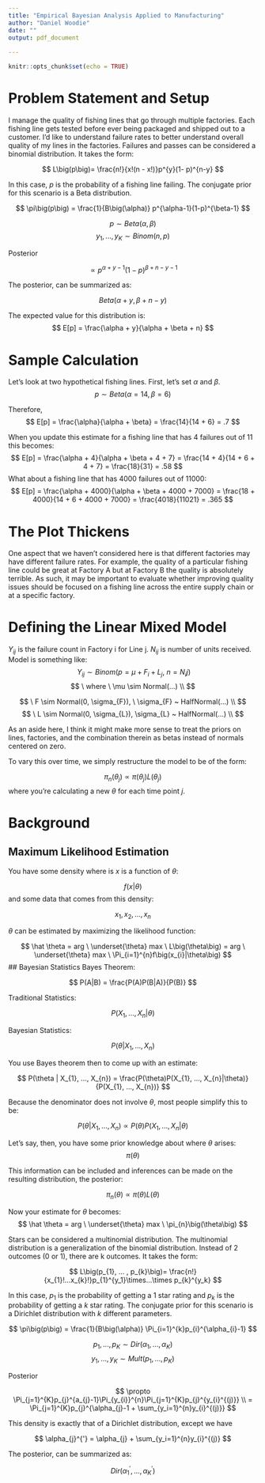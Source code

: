 ```yaml
---
title: "Empirical Bayesian Analysis Applied to Manufacturing"
author: "Daniel Woodie"
date: ""
output: pdf_document
  
---
```


```r
knitr::opts_chunk$set(echo = TRUE)
```

# Problem Statement and Setup
I manage the quality of fishing lines that go through multiple factories. Each fishing line gets tested before ever being packaged and shipped out to a customer. I'd like to understand failure rates to better understand overall quality of my lines in the factories. Failures and passes can be considered a binomial distribution. It takes the form:

$$
L\big(p\big)= \frac{n!}{x!(n - x!)}p^{y}(1- p)^{n-y}
$$

In this case, $p$ is the probability of a fishing line failing. The conjugate prior for this scenario is a Beta distribution.

$$
\pi\big(p\big) = \frac{1}{B\big(\alpha)} p^{\alpha-1}(1-p)^{\beta-1}
$$


$$
p \sim Beta(\alpha, \beta)
$$
$$
y_{1}, ..., y_{K} \sim Binom(n, p)
$$

Posterior

$$
\propto p^{\alpha + y - 1}(1- p)^{\beta+ n- y - 1}
$$



The posterior, can be summarized as:

$$
Beta(\alpha + y, \beta + n - y)
$$

The expected value for this distribution is:
$$
E[p] = \frac{\alpha + y}{\alpha + \beta + n}
$$


\newpage
# Sample Calculation

Let's look at two hypothetical fishing lines. First, let's set $\alpha$ and $\beta$. 
$$
p \sim Beta(\alpha = 14, \beta = 6)
$$

Therefore, 
$$
E[p] = \frac{\alpha}{\alpha + \beta} = \frac{14}{14 + 6} = .7
$$

When you update this estimate for a fishing line that has 4 failures out of 11 this becomes:
$$
E[p] = \frac{\alpha + 4}{\alpha + \beta + 4 + 7} = \frac{14 + 4}{14 + 6 + 4 + 7} = \frac{18}{31} =  .58
$$
What about a fishing line that has 4000 failures out of 11000:
$$
E[p] = \frac{\alpha + 4000}{\alpha + \beta + 4000 + 7000} = \frac{18 + 4000}{14 + 6 + 4000 + 7000} = \frac{4018}{11021} =  .365
$$

\newpage
# The Plot Thickens

One aspect that we haven't considered here is that different factories may have different failure rates. For example, the quality of a particular fishing line could be great at Factory A but at Factory B the quality is absolutely terrible. As such, it may be important to evaluate whether improving quality issues should be focused on a fishing line across the entire supply chain or at a specific factory.

# Defining the Linear Mixed Model
$Y_{ij}$ is the failure count in Factory i for Line j. $N_{ij}$ is number of units received. Model is something like:
$$
\ Y_{ij} \sim Binom(p = \mu + F_i + L_j, \ n = N_ij)
$$
$$
\ where \ \mu \sim Normal(...) \\
$$

$$
\ F \sim Normal(0, \sigma_{F}), \ \sigma_{F} ~ HalfNormal(...) \\
$$
$$
\ L \sim Normal(0, \sigma_{L}), \sigma_{L} ~ HalfNormal(...) \\
$$


As an aside here, I think it might make more sense to treat the priors on lines, factories, and the combination therein as betas instead of normals centered on zero. 


\newpage

To vary this over time, we simply restructure the model to be of the form:

$$
\pi_{n}\big(\theta_{j}\big) \propto \pi\big(\theta_{j}\big)L\big(\theta_{j}\big)
$$
where you're calculating a new $\theta$ for each time point $j$.













# Background
## Maximum Likelihood Estimation
You have some density where is $x$ is a function of $\theta$: 

$$
f(x|\theta)
$$
and some data that comes from this density:

$$
x_{1}, x_{2}, ..., x_{n}
$$

$\theta$ can be estimated by maximizing the likelihood function:

$$
\hat \theta = arg \ \underset{\theta} max \ L\big(\theta\big) = arg \ \underset{\theta} max \ \Pi_{i=1}^{n}f\big(x_{i}|\theta\big)
$$
## Bayesian Statistics
Bayes Theorem:

$$
P(A|B) = \frac{P(A)P(B|A)}{P(B)}
$$


Traditional Statistics:

$$
P(X_{1}, ..., X_{n} | \theta)
$$


Bayesian Statistics:

$$
P(\theta | X_{1}, ..., X_{n})
$$

You use Bayes theorem then to come up with an estimate:

$$
P(\theta | X_{1}, ..., X_{n}) = \frac{P(\theta)P(X_{1}, ..., X_{n}|\theta)}{P(X_{1}, ..., X_{n})}
$$

Because the denominator does not involve $\theta$, most people simplify this to be:

$$
P(\theta | X_{1}, ..., X_{n}) \propto P(\theta)P(X_{1}, ..., X_{n}|\theta)
$$

Let's say, then, you have some prior knowledge about where $\theta$ arises: 
$$
\pi\big(\theta\big)
$$

This information can be included and inferences can be made on the resulting distribution, the posterior:

$$
\pi_{n}\big(\theta\big) \propto \pi\big(\theta\big)L\big(\theta)
$$

Now your estimate for $\theta$ becomes:
$$
\hat \theta = arg \ \underset{\theta} max \ \pi_{n}\big(\theta\big)
$$



\newpage
Stars can be considered a multinomial distribution. The multinomial distribution is a generalization of the binomial distribution. Instead of 2 outcomes (0 or 1), there are k outcomes. It takes the form:

$$
L\big(p_{1}, ... , p_{k}\big)= \frac{n!}{x_{1}!...x_{k}!}p_{1}^{y_1}\times...\times p_{k}^{y_k}
$$

In this case, $p_{1}$ is the probability of getting a 1 star rating and $p_{k}$ is the probability of getting a $k$ star rating. The conjugate prior for this scenario is a Dirichlet distribution with $k$ different parameters.

$$
\pi\big(p\big) = \frac{1}{B\big(\alpha)} \Pi_{i=1}^{k}p_{i}^{\alpha_{i}-1}
$$


$$
p_{1}, ..., p_{K} \sim Dir(\alpha_{1}, ... , \alpha_{K})
$$
$$
y_{1}, ..., y_{K} \sim Mult(p_{1}, ..., p_{K})
$$

Posterior

$$
\propto \Pi_{j=1}^{K}p_{j}^{a_{j}-1}\Pi_{y_{i}}^{n}\Pi_{j=1}^{K}p_{j}^{y_{i}^{(j)}} \\ 
= \Pi_{j=1}^{K}p_{j}^{\alpha_{j}-1 + \sum_{y_i=1}^{n}y_{i}^{(j)}}
$$

This density is exactly that of a Dirichlet distribution, except we have

$$
\alpha_{j}^{'} = \alpha_{j} + \sum_{y_i=1}^{n}y_{i}^{(j)}
$$

The posterior, can be summarized as:

$$
Dir(\alpha_{1}^{'}, ..., \alpha_{K}^{'})
$$

